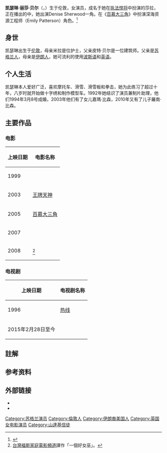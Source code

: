 {{About|英国演员|同名政治家|凯瑟琳·J·贝尔}}
{{艺人
| 姓名     = 凯瑟琳·贝尔
| 类型     = 女演员
| 图片     = Catherine Bell 2012.jpg
| 国籍     = {{GBR}}
| 出生日期 = {{Birth date and age|1968|08|14}}
| 出生地   = {{GBR}}[[伦敦|伦敦]]
| 职业     = [[演员|演员]]
| 配偶     = {{Marriage|{{link-en|亞當·比森|Adam Beason}}|1994}}
| 网站     = {{URL|http://www.catherinebellonline.com/|凯瑟琳个人网站}}
| IMDb     = 0004738
}}
'''凯瑟琳·丽莎·贝尔'''（{{lang-en|'''Catherine Lisa Bell'''}}，{{bd|1968年|8月14日|catIdx=Bell, Catherine Lisa}}）生于伦敦，女演员，成名于她在[[执法悍将|执法悍将]]中扮演的莎拉，正在播出的{{link-en|军嫂|Army Wives}}中，她出演Denise Sherwood一角。在《[[百慕大三角|百慕大三角]]》中扮演深海资源工程师（Emily Patterson）角色。<ref>{{cite news|title=百慕大三角|url=http://movie.douban.com/subject/1754023/|newspaper=豆瓣电影|date=2005年|accessdate=2014-11-21|archive-date=2014-11-29|archive-url=https://web.archive.org/web/20141129153305/http://movie.douban.com/subject/1754023/|dead-url=no}}</ref>

== 身世 ==
凯瑟琳出生于[[伦敦|伦敦]]，母亲米拉是位护士，父亲皮特·贝尔是一位建筑师。父亲是[[苏格兰人|苏格兰人]]，母亲是[[伊朗人|伊朗人]]，她可流利的使用[[波斯语|波斯语]]和[[英语|英语]]。

== 个人生活 ==
凯瑟琳本人爱好广泛，喜欢摩托车、滑雪、滑雪板和拳击，她为此练习了超过十年，八岁时就开始做十字绣和制作模型车。1992年她结识了演员兼制片助理{{link-en|亞當·比森|Adam Beason}}，他们1994年3月8号成婚，2003年他们有了女儿嘉瑪·比森，2010年又有了儿子羅南·比森。

== 主要作品 ==
=== 电影 ===
{| class="wikitable"
|-
! 上映日期 !! 电影名称
|-
| 1999 || {{link-en|时空过客 (电影)|Thrill Seekers (film)}}
|-
| 2003 || [[王牌天神|王牌天神]]
|-
| 2005 || [[百慕大三角|百慕大三角]]
|-
| 2007 || {{link-en|军嫂|Army Wives}}
|-
| 2008 || {{link-en|巫婆不坏|The Good Witch}}<ref group="註解">[[福斯家庭電影頻道|台灣福斯家庭電影頻道]]譯作「一個好女巫」。</ref>
|}

=== 电视剧 ===
{| class="wikitable"
|-
! 上映日期 !! 电视剧名称
|-
| 1996 || [[热线|热线]]
|-
| 2015年2月28日至今 || {{link-en|女巫家庭|Good Witch (TV series)}}
|}

== 註解 ==
<references group="註解" />

== 参考资料 ==
{{reflist}}

== 外部链接 ==
* {{URL|http://www.catherinebellonline.com/|凯瑟琳个人网站}}
* {{imdb name|0004738}}

{{Authority control}}

{{DEFAULTSORT:Bell, Catherine Lisa}}
[[Category:苏格兰演员|Category:苏格兰演员]]
[[Category:倫敦人|Category:倫敦人]]
[[Category:伊朗裔美国人|Category:伊朗裔美国人]]
[[Category:英国女电影演员|Category:英国女电影演员]]
[[Category:山達基信徒|Category:山達基信徒]]